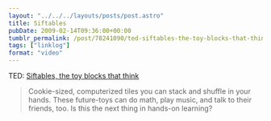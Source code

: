 ```yaml
---
layout: "../../../layouts/posts/post.astro"
title: Siftables
pubDate: 2009-02-14T09:36:00+00:00
tumblr_permalink: /post/78241090/ted-siftables-the-toy-blocks-that-think
tags: ["linklog"]
format: "video"
---
```



<YouTube id="https://www.youtube.com/watch?v=JP0w9lZoLwU" />

TED: [Siftables, the toy blocks that think][1]

> Cookie-sized, computerized tiles you can stack and shuffle in your hands. These future-toys can do math, play music, and talk to their friends, too. Is this the next thing in hands-on learning?

[1]: https://www.youtube.com/watch?v=JP0w9lZoLwU
